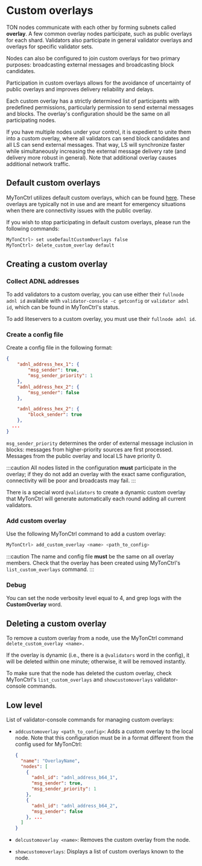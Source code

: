 
# Custom overlays

TON nodes communicate with each other by forming subnets called **overlay**. A few common overlay nodes participate, such as public overlays for each shard. Validators also participate in general validator overlays and overlays for specific validator sets.

Nodes can also be configured to join custom overlays for two primary purposes: broadcasting external messages and broadcasting block candidates.

Participation in custom overlays allows for the avoidance of uncertainty of public overlays and improves delivery reliability and delays.

Each custom overlay has a strictly determined list of participants with predefined permissions, particularly permission to send external messages and blocks. The overlay's configuration should be the same on all participating nodes.

If you have multiple nodes under your control, it is expedient to unite them into a custom overlay, where all validators can send block candidates and all LS can send external messages. That way, LS will synchronize faster while simultaneously increasing the external message delivery rate (and delivery more robust in general). Note that additional overlay causes additional network traffic.

## Default custom overlays

MyTonCtrl utilizes default custom overlays, which can be found [here](https://ton-blockchain.github.io/fallback_custom_overlays.json). These overlays are typically not in use and are meant for emergency situations when there are connectivity issues with the public overlay.

If you wish to stop participating in default custom overlays, please run the following commands:

```bash
MyTonCtrl> set useDefaultCustomOverlays false
MyTonCtrl> delete_custom_overlay default
```

## Creating a custom overlay

### Collect ADNL  addresses

To add validators to a custom overlay, you can use either their `fullnode adnl id` available with `validator-console -c getconfig` or `validator adnl id`, which can be found in MyTonCtrl's status. 

To add liteservers to a custom overlay, you must use their `fullnode adnl id`.

### Create a config file

Create a config file in the following format:

```json
{
    "adnl_address_hex_1": {
        "msg_sender": true,
        "msg_sender_priority": 1
    },
    "adnl_address_hex_2": {
        "msg_sender": false
    },

    "adnl_address_hex_2": {
        "block_sender": true
    },
  ...
}
```

`msg_sender_priority` determines the order of external message inclusion in blocks: messages from higher-priority sources are first processed. Messages from the public overlay and local LS have priority 0.

:::caution
All nodes listed in the configuration **must** participate in the overlay; if they do not add an overlay with the exact same configuration, connectivity will be poor and broadcasts may fail.
:::

There is a special word `@validators` to create a dynamic custom overlay that MyTonCtrl will generate automatically each round adding all current validators.

### Add custom overlay

Use the following MyTonCtrl command to add a custom overlay:

```bash
MyTonCtrl> add_custom_overlay <name> <path_to_config>
```

:::caution
The name and config file **must** be the same on all overlay members. Check that the overlay has been created using MyTonCtrl's `list_custom_overlays` command.
:::

### Debug

You can set the node verbosity level equal to 4, and grep logs with the **CustomOverlay** word.

## Deleting a custom overlay

To remove a custom overlay from a node, use the MyTonCtrl command `delete_custom_overlay <name>.`

If the overlay is dynamic (i.e., there is a `@validators` word in the config), it will be deleted within one minute; otherwise, it will be removed instantly.

To make sure that the node has deleted the custom overlay, check MyTonCtrl's `list_custom_overlays`  and `showcustomoverlays` validator-console commands.

## Low level

List of validator-console commands for managing custom overlays:

- `addcustomoverlay <path_to_config>`: Adds a custom overlay to the local node. Note that this configuration must be in a format different from the config used for MyTonCtrl:

    ```json
    {
      "name": "OverlayName",
      "nodes": [
        {
          "adnl_id": "adnl_address_b64_1",
          "msg_sender": true,
          "msg_sender_priority": 1
        },
        {
          "adnl_id": "adnl_address_b64_2",
          "msg_sender": false
        }, ...
      ]
    }
    ```

- `delcustomoverlay <name>`: Removes the custom overlay from the node.

- `showcustomoverlays`: Displays a list of custom overlays known to the node.

<Feedback />

